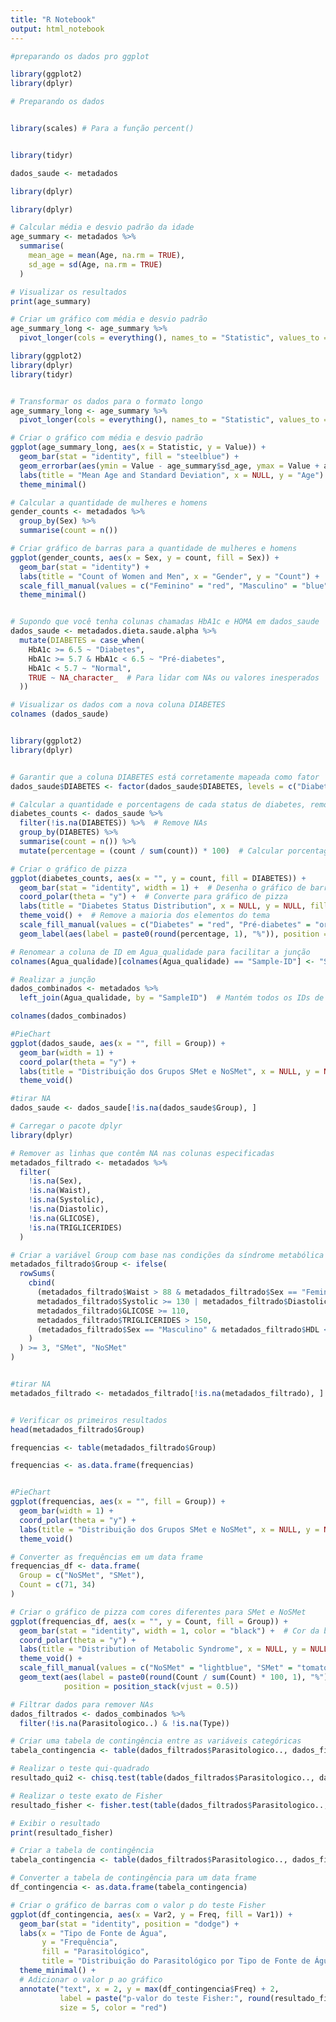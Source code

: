 ```yaml
---
title: "R Notebook"
output: html_notebook
---
```



```r
#preparando os dados pro ggplot

library(ggplot2)
library(dplyr)

# Preparando os dados


library(scales) # Para a função percent()


library(tidyr)  
```


```r
dados_saude <- metadados
```



```r
library(dplyr)

library(dplyr)

# Calcular média e desvio padrão da idade
age_summary <- metadados %>%
  summarise(
    mean_age = mean(Age, na.rm = TRUE),
    sd_age = sd(Age, na.rm = TRUE)
  )

# Visualizar os resultados
print(age_summary)
```


```r
# Criar um gráfico com média e desvio padrão
age_summary_long <- age_summary %>%
  pivot_longer(cols = everything(), names_to = "Statistic", values_to = "Value")
```


```r
library(ggplot2)
library(dplyr)
library(tidyr)


# Transformar os dados para o formato longo
age_summary_long <- age_summary %>%
  pivot_longer(cols = everything(), names_to = "Statistic", values_to = "Value")

# Criar o gráfico com média e desvio padrão
ggplot(age_summary_long, aes(x = Statistic, y = Value)) +
  geom_bar(stat = "identity", fill = "steelblue") +
  geom_errorbar(aes(ymin = Value - age_summary$sd_age, ymax = Value + age_summary$sd_age), width = 0.2) +
  labs(title = "Mean Age and Standard Deviation", x = NULL, y = "Age") +
  theme_minimal()


```


```r
# Calcular a quantidade de mulheres e homens
gender_counts <- metadados %>%
  group_by(Sex) %>%
  summarise(count = n())
```


```r
# Criar gráfico de barras para a quantidade de mulheres e homens
ggplot(gender_counts, aes(x = Sex, y = count, fill = Sex)) +
  geom_bar(stat = "identity") +
  labs(title = "Count of Women and Men", x = "Gender", y = "Count") +
  scale_fill_manual(values = c("Feminino" = "red", "Masculino" = "blue")) +
  theme_minimal()



```



```r



# Supondo que você tenha colunas chamadas HbA1c e HOMA em dados_saude
dados_saude <- metadados.dieta.saude.alpha %>%
  mutate(DIABETES = case_when(
    HbA1c >= 6.5 ~ "Diabetes",
    HbA1c >= 5.7 & HbA1c < 6.5 ~ "Pré-diabetes",
    HbA1c < 5.7 ~ "Normal",
    TRUE ~ NA_character_  # Para lidar com NAs ou valores inesperados
  ))

# Visualizar os dados com a nova coluna DIABETES
colnames (dados_saude)



```

```r
library(ggplot2)
library(dplyr)


# Garantir que a coluna DIABETES está corretamente mapeada como fator
dados_saude$DIABETES <- factor(dados_saude$DIABETES, levels = c("Diabetes", "Pré-diabetes", "Normal"))

# Calcular a quantidade e porcentagens de cada status de diabetes, removendo NAs
diabetes_counts <- dados_saude %>%
  filter(!is.na(DIABETES)) %>%  # Remove NAs
  group_by(DIABETES) %>%
  summarise(count = n()) %>%
  mutate(percentage = (count / sum(count)) * 100)  # Calcular porcentagens

# Criar o gráfico de pizza
ggplot(diabetes_counts, aes(x = "", y = count, fill = DIABETES)) +
  geom_bar(stat = "identity", width = 1) +  # Desenha o gráfico de barras
  coord_polar(theta = "y") +  # Converte para gráfico de pizza
  labs(title = "Diabetes Status Distribution", x = NULL, y = NULL, fill = "Status") +
  theme_void() +  # Remove a maioria dos elementos do tema
  scale_fill_manual(values = c("Diabetes" = "red", "Pré-diabetes" = "orange", "Normal" = "green")) +
  geom_label(aes(label = paste0(round(percentage, 1), "%")), position = position_stack(vjust = 0.5), color = "white", size = 5)

```



```r
# Renomear a coluna de ID em Agua_qualidade para facilitar a junção
colnames(Agua_qualidade)[colnames(Agua_qualidade) == "Sample-ID"] <- "SampleID"
```

```r
# Realizar a junção
dados_combinados <- metadados %>%
  left_join(Agua_qualidade, by = "SampleID")  # Mantém todos os IDs de metadados

colnames(dados_combinados)
```
```r
#PieChart
ggplot(dados_saude, aes(x = "", fill = Group)) + 
  geom_bar(width = 1) + 
  coord_polar(theta = "y") +
  labs(title = "Distribuição dos Grupos SMet e NoSMet", x = NULL, y = NULL, fill = "Grupo") +
  theme_void()

#tirar NA
dados_saude <- dados_saude[!is.na(dados_saude$Group), ]
```
```r
# Carregar o pacote dplyr
library(dplyr)

# Remover as linhas que contêm NA nas colunas especificadas
metadados_filtrado <- metadados %>%
  filter(
    !is.na(Sex),
    !is.na(Waist),
    !is.na(Systolic),
    !is.na(Diastolic),
    !is.na(GLICOSE),
    !is.na(TRIGLICERIDES)
  )

# Criar a variável Group com base nas condições da síndrome metabólica
metadados_filtrado$Group <- ifelse(
  rowSums(
    cbind(
      (metadados_filtrado$Waist > 88 & metadados_filtrado$Sex == "Feminino") | (metadados_filtrado$Waist > 102 & metadados_filtrado$Sex == "Masculino"),
      metadados_filtrado$Systolic >= 130 | metadados_filtrado$Diastolic >= 85,
      metadados_filtrado$GLICOSE >= 110,
      metadados_filtrado$TRIGLICERIDES > 150,
      (metadados_filtrado$Sex == "Masculino" & metadados_filtrado$HDL < 40) | (metadados_filtrado$Sex == "Feminino" & metadados_filtrado$HDL < 50)
    )
  ) >= 3, "SMet", "NoSMet"
)


#tirar NA
metadados_filtrado <- metadados_filtrado[!is.na(metadados_filtrado), ]


# Verificar os primeiros resultados
head(metadados_filtrado$Group)

```

```r
frequencias <- table(metadados_filtrado$Group)

frequencias <- as.data.frame(frequencias)


#PieChart
ggplot(frequencias, aes(x = "", fill = Group)) + 
  geom_bar(width = 1) + 
  coord_polar(theta = "y") +
  labs(title = "Distribuição dos Grupos SMet e NoSMet", x = NULL, y = NULL, fill = "Grupo") +
  theme_void()

```

```r
# Converter as frequências em um data frame
frequencias_df <- data.frame(
  Group = c("NoSMet", "SMet"),
  Count = c(71, 34)
)
```


```r
# Criar o gráfico de pizza com cores diferentes para SMet e NoSMet
ggplot(frequencias_df, aes(x = "", y = Count, fill = Group)) + 
  geom_bar(stat = "identity", width = 1, color = "black") +  # Cor da borda preta
  coord_polar(theta = "y") +
  labs(title = "Distribution of Metabolic Syndrome", x = NULL, y = NULL, fill = "Group") +
  theme_void() +
  scale_fill_manual(values = c("NoSMet" = "lightblue", "SMet" = "tomato")) +  # Definir cores para cada grupo
  geom_text(aes(label = paste0(round(Count / sum(Count) * 100, 1), "%")), 
            position = position_stack(vjust = 0.5))

```


```r
# Filtrar dados para remover NAs
dados_filtrados <- dados_combinados %>%
  filter(!is.na(Parasitologico..) & !is.na(Type))

# Criar uma tabela de contingência entre as variáveis categóricas
tabela_contingencia <- table(dados_filtrados$Parasitologico.., dados_filtrados$Type)

# Realizar o teste qui-quadrado
resultado_qui2 <- chisq.test(table(dados_filtrados$Parasitologico.., dados_filtrados$Type))

# Realizar o teste exato de Fisher
resultado_fisher <- fisher.test(table(dados_filtrados$Parasitologico.., dados_filtrados$Type)

# Exibir o resultado
print(resultado_fisher)

# Criar a tabela de contingência
tabela_contingencia <- table(dados_filtrados$Parasitologico.., dados_filtrados$Type)

# Converter a tabela de contingência para um data frame
df_contingencia <- as.data.frame(tabela_contingencia)

# Criar o gráfico de barras com o valor p do teste Fisher
ggplot(df_contingencia, aes(x = Var2, y = Freq, fill = Var1)) +
  geom_bar(stat = "identity", position = "dodge") +
  labs(x = "Tipo de Fonte de Água", 
       y = "Frequência", 
       fill = "Parasitológico",
       title = "Distribuição do Parasitológico por Tipo de Fonte de Água") +
  theme_minimal() +
  # Adicionar o valor p ao gráfico
  annotate("text", x = 2, y = max(df_contingencia$Freq) + 2, 
           label = paste("p-valor do teste Fisher:", round(resultado_fisher$p.value, 4)), 
           size = 5, color = "red")

```

